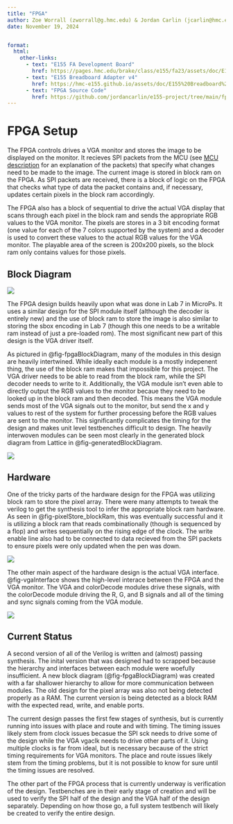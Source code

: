 ```yaml
---
title: "FPGA"
author: Zoe Worrall (zworrall@g.hmc.edu) & Jordan Carlin (jcarlin@hmc.edu)
date: November 19, 2024


format:
  html:
    other-links:
      - text: "E155 FA Development Board"
        href: https://pages.hmc.edu/brake/class/e155/fa23/assets/doc/E155%20Development%20Board%20Schematic.pdf
      - text: "E155 Breadboard Adapter v4"
        href: https://hmc-e155.github.io/assets/doc/E155%20Breadboard%20Adapter%20Schematic.pdf
      - text: "FPGA Source Code"
        href: https://github.com/jordancarlin/e155-project/tree/main/fpga
---
```


# FPGA Setup

The FPGA controls drives a VGA monitor and stores the image to be displayed on the monitor. It recieves SPI packets from the MCU (see [MCU description](./mcu.qmd) for an explanation of the packets) that specify what changes need to be made to the image. The current image is stored in block ram on the FPGA. As SPI packets are received, there is a block of logic on the FPGA that checks what type of data the packet contains and, if necessary, updates certain pixels in the block ram accordingly.

The FPGA also has a block of sequential to drive the actual VGA display that scans through each pixel in the block ram and sends the appropriate RGB values to the VGA monitor. The pixels are stores in a 3 bit encoding format (one value for each of the 7 colors supported by the system) and a decoder is used to convert these values to the actual RGB values for the VGA monitor. The playable area of the screen is 200x200 pixels, so the block ram only contains values for those pixels.

## Block Diagram
::: {#fig-fpgaBlockDiagram}
![](fpga_images/fpgaBlockDiagram.png)
:::

The FPGA design builds heavily upon what was done in Lab 7 in MicroPs. It uses a similar design for the SPI module itself (although the decoder is entirely new) and the use of block ram to store the image is also similar to storing the sbox encoding in Lab 7 (though this one needs to be a writable ram instead of just a pre-loaded rom). The most significant new part of this design is the VGA driver itself.

As pictured in @fig-fpgaBlockDiagram, many of the modules in this design are heavily intertwined. While ideally each module is a mostly indepenent thing, the use of the block ram makes that impossible for this project. The VGA driver needs to be able to read from the block ram, while the SPI decoder needs to write to it. Additionally, the VGA module isn't even able to directly output the RGB values to the monitor becaue they need to be looked up in the block ram and then decoded. This means the VGA module sends most of the VGA signals out to the monitor, but send the x and y values to rest of the system for further processing before the RGB values are sent to the monitor. This significantly complicates the timing for the design and makes unit level testbenches difficult to design. The heavily interwoven modules can be seen most clearly in the generated block diagram from Lattice in @fig-generatedBlockDiagram.

::: {#fig-generatedBlockDiagram}
![](fpga_images/generatedBlockDiagram.png)
:::

## Hardware

One of the tricky parts of the hardware design for the FPGA was utilizing block ram to store the pixel array. There were many attempts to tweak the verilog to get the synthesis tool to infer the appropriate block ram hardware. As seen in @fig-pixelStore_blockRam, this was eventually successful and it is utilizing a block ram that reads combinationally (though is sequenced by a flop) and writes sequentially on the rising edge of the clock. The write enable line also had to be connected to data recieved from the SPI packets to ensure pixels were only updated when the pen was down.

::: {#fig-pixelStore_blockRam}
![](fpga_images/pixelStore_blockRam.png)
:::

The other main aspect of the hardware design is the actual VGA interface. @fig-vgaInterface shows the high-level interace between the FPGA and the VGA monitor. The VGA and colorDecode modules drive these signals, with the colorDecode module driving the R, G, and B signals and all of the timing and sync signals coming from the VGA module.

::: {#fig-vgaInterface}
![](fpga_images/vgaInterface.png)
:::

## Current Status

A second version of all of the Verilog is written and (almost) passing synthesis. The inital version that was designed had to scrapped because the hierarchy and interfaces between each module were woefully insufficient. A new block diagram (@fig-fpgaBlockDiagram) was created with a far shallower hierarchy to allow for more communication between modules. The old design for the pixel array was also not being detected properly as a RAM. The current version is being detected as a block RAM with the expected read, write, and enable ports.

The current design passes the first few stages of synthesis, but is currently running into issues with place and route and with timing. The timing issues likely stem from clock issues becasue the SPI sck needs to drive some of the design while the VGA vgaclk needs to drive other parts of it. Using multiple clocks is far from ideal, but is necessary because of the strict timing requirements for VGA monitors. The place and route issues likely stem from the timing problems, but it is not possible to know for sure until the timing issues are resolved.

The other part of the FPGA process that is currently underway is verification of the design. Testbenches are in their early stage of creation and will be used to verify the SPI half of the design and the VGA half of the design separately. Depending on how those go, a full system testbench will likely be created to verify the entire design.

